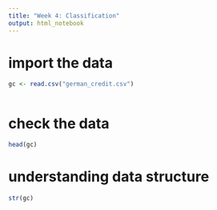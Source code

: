 ```yaml
---
title: "Week 4: Classification"
output: html_notebook
---
```


# import the data

```r

gc <- read.csv("german_credit.csv")



```

# check the data

```r
head(gc)
```

# understanding data structure

```r
str(gc)
```

